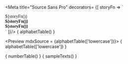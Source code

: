 
<Meta title="Source Sans Pro"  decorators= {[
    storyFn => `<style>
  .source-sans-pro {
    font-family: 'Source Sans Pro';
  }
  .semi-bold {
    font-weight: 600;
  }
  .bold {
    font-weight: 700;
  }
</style>
<div class="source-sans-pro has-text-black has-bottom-margin">
  ${storyFn()}
</div>
<div class="source-sans-pro semi-bold has-text-black has-bottom-margin">
  ${storyFn()}
</div>
<div class="source-sans-pro bold has-text-black">
  ${storyFn()}
</div>`
  ]}/>

<Preview mdxSource = {alphabetTable()}>
  <Story name='uppercaseLetters'>{
    alphabetTable()
  }</Story>
</Preview>

<Preview mdxSource = {alphabetTable(['lowercase'])}>
  <Story name='lowercaseLetters'>{
     alphabetTable(['lowercase'])
  }</Story>
</Preview>

<Preview mdxSource = {numberTable()}>
  <Story name='numbers'>{
    numberTable()
  }</Story>
</Preview>

<Preview mdxSource = {sampleTexts()}>
  <Story name='pangrams'>{
    sampleTexts()
  }</Story>
</Preview>
 
